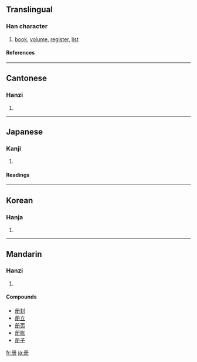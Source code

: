 {{see|冊}}

==Translingual==
===Han character===
{{Han char|rn=13|rad=冂|as=03|sn=5|four=|canj=月月一 (BBM)}}
# [[book]], [[volume]], [[register]], [[list]]
====References====
{{Han ref|kx=0129.051|dkj=01516|dj=0289.210|hdz=10099.080|uh=518C|ud=20876}}
----
==Cantonese==
===Hanzi===
{{yue-hanzi|jyut=|y=chaak3}}
# {{defn|Cantonese}}
----
==Japanese==
===Kanji===
{{ja-kanji|grade=|rs=冂03}}
# {{defn|Japanese}} 
====Readings====
{{ja-readings|on=[[さつ]] (satsu), [[さく]] (saku)|kun=[[ふみ]] (fumi)}}
----
==Korean==
===Hanja===
{{ko-hanja|hangeul=책|rv=chaek|mr=ch'aek}}
# {{defn|Korean}}
----
==Mandarin==
===Hanzi===
{{cmn-hanzi|tra=冊|pin=[[cè]] ([[ce4]])|wg=ts'e<sup>4</sup>}}
# {{defn|Mandarin}}

====Compounds====
*[[册封]]
*[[册立]]
*[[册页]]
*[[册账]]
*[[册子]]

[[fr:册]]
[[ja:册]]